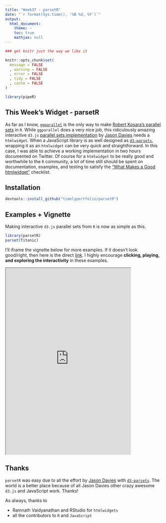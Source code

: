 ```yaml
---
title: "Week37 - parsetR"
date: "`r format(Sys.time(), '%B %d, %Y')`"
output:
  html_document:
    theme: ~
    toc: true
    mathjax: null
---
```


```r
### get knitr just the way we like it

knitr::opts_chunk$set(
  message = FALSE
  , warning = FALSE
  , error = FALSE
  , tidy = FALSE
  , cache = FALSE
)

library(pipeR)

```

## This Week's Widget - parsetR

As far as I know, [`ggparallel`](https://cran.r-project.org/web/packages/ggparallel/) is the only way to make [Robert Kosara's parallel sets](http://kosara.net/papers/2006/Kosara_TVCG_2006.pdf) in `R`.  While `ggparallel` does a very nice job, this ridiculously amazing interactive `d3.js` [parallel sets implementation](https://www.jasondavies.com/parallel-sets/) by [Jason Davies](http://jasondavies.com) needs a `htmlwidget`.  When a JavaScript library is as well designed as [`d3-parsets`](https://github.com/jasondavies/d3-parsets), wrapping it as an `htmlwidget` can be very quick and straightforward.  In this case, I was able to achieve a working implementation in two hours documented on Twitter.  Of course for a `htmlwidget` to be really good and worthwhile to the `R` community, a lot of time still should be spent on documentation, examples, and testing to satisfy the ["What Makes a Good htmlwidget"](https://github.com/ramnathv/htmlwidgets/wiki/A-Good-htmlwidget) checklist.

## Installation

```r
devtools::install_github("timelyportfolio/parsetR")
```

## Examples + Vignette

Making interactive `d3.js` parallel sets from `R` is now as simple as this.

```r
library(parsetR)
parset(Titanic)
```

I'll iframe the vignette below for more examples.  If it doesn't look good/right, then here is the direct [link](http://timelyportfolio.github.io/buildingwidgets/week37/vignette.html).  I highly encourage **clicking, playing, and exploring the interactivity** in these examples.

<iframe src = "http://timelyportfolio.github.io/buildingwidgets/week37/vignette.html" seamless width = "80%" height = 600></iframe>

## Thanks

`parsetR` was easy due to all the effort by [Jason Davies](http://jasondavies.com) with [`d3-parsets`](https://www.jasondavies.com/parallel-sets/).  The world is a better place because of all Jason Davies other crazy awesome `d3.js` and JavaScript work.  Thanks!

As always, thanks to 

- Ramnath Vaidyanathan and RStudio for `htmlwidgets`
- all the contributors to `R` and `JavaScript`

